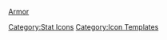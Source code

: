 [[file:icon_Armor.png|Armor]]<noinclude>[[Category:Stat Icons]] [[Category:Icon Templates]]</noinclude>